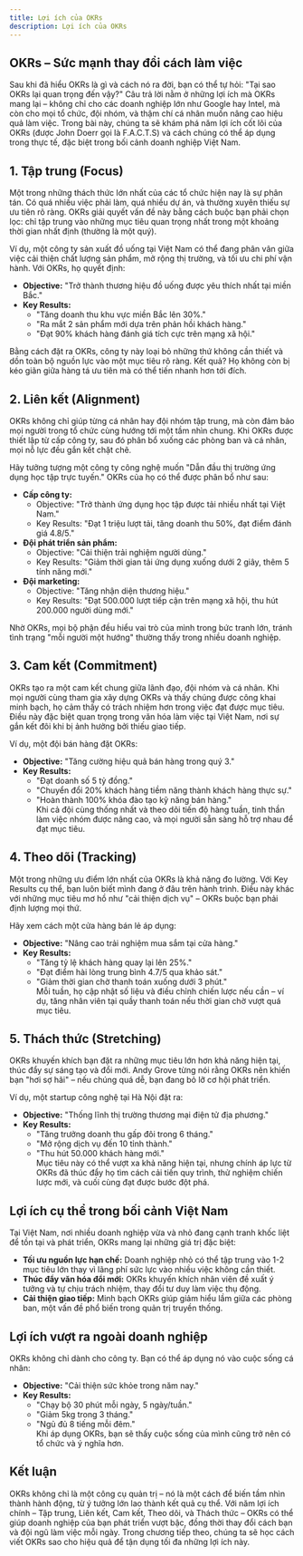 ```yaml
---
title: Lợi ích của OKRs
description: Lợi ích của OKRs
---
```


## OKRs – Sức mạnh thay đổi cách làm việc
Sau khi đã hiểu OKRs là gì và cách nó ra đời, bạn có thể tự hỏi: "Tại sao OKRs lại quan trọng đến vậy?" Câu trả lời nằm ở những lợi ích mà OKRs mang lại – không chỉ cho các doanh nghiệp lớn như Google hay Intel, mà còn cho mọi tổ chức, đội nhóm, và thậm chí cá nhân muốn nâng cao hiệu quả làm việc. Trong bài này, chúng ta sẽ khám phá năm lợi ích cốt lõi của OKRs (được John Doerr gọi là F.A.C.T.S) và cách chúng có thể áp dụng trong thực tế, đặc biệt trong bối cảnh doanh nghiệp Việt Nam.

## 1. Tập trung (Focus)
Một trong những thách thức lớn nhất của các tổ chức hiện nay là sự phân tán. Có quá nhiều việc phải làm, quá nhiều dự án, và thường xuyên thiếu sự ưu tiên rõ ràng. OKRs giải quyết vấn đề này bằng cách buộc bạn phải chọn lọc: chỉ tập trung vào những mục tiêu quan trọng nhất trong một khoảng thời gian nhất định (thường là một quý).

Ví dụ, một công ty sản xuất đồ uống tại Việt Nam có thể đang phân vân giữa việc cải thiện chất lượng sản phẩm, mở rộng thị trường, và tối ưu chi phí vận hành. Với OKRs, họ quyết định:  
- **Objective:** "Trở thành thương hiệu đồ uống được yêu thích nhất tại miền Bắc."  
- **Key Results:**  
  - "Tăng doanh thu khu vực miền Bắc lên 30%."  
  - "Ra mắt 2 sản phẩm mới dựa trên phản hồi khách hàng."  
  - "Đạt 90% khách hàng đánh giá tích cực trên mạng xã hội."  

Bằng cách đặt ra OKRs, công ty này loại bỏ những thứ không cần thiết và dồn toàn bộ nguồn lực vào một mục tiêu rõ ràng. Kết quả? Họ không còn bị kéo giãn giữa hàng tá ưu tiên mà có thể tiến nhanh hơn tới đích.

## 2. Liên kết (Alignment)
OKRs không chỉ giúp từng cá nhân hay đội nhóm tập trung, mà còn đảm bảo mọi người trong tổ chức cùng hướng tới một tầm nhìn chung. Khi OKRs được thiết lập từ cấp công ty, sau đó phân bổ xuống các phòng ban và cá nhân, mọi nỗ lực đều gắn kết chặt chẽ.

Hãy tưởng tượng một công ty công nghệ muốn "Dẫn đầu thị trường ứng dụng học tập trực tuyến." OKRs của họ có thể được phân bổ như sau:  
- **Cấp công ty:**  
  - Objective: "Trở thành ứng dụng học tập được tải nhiều nhất tại Việt Nam."  
  - Key Results: "Đạt 1 triệu lượt tải, tăng doanh thu 50%, đạt điểm đánh giá 4.8/5."  
- **Đội phát triển sản phẩm:**  
  - Objective: "Cải thiện trải nghiệm người dùng."  
  - Key Results: "Giảm thời gian tải ứng dụng xuống dưới 2 giây, thêm 5 tính năng mới."  
- **Đội marketing:**  
  - Objective: "Tăng nhận diện thương hiệu."  
  - Key Results: "Đạt 500.000 lượt tiếp cận trên mạng xã hội, thu hút 200.000 người dùng mới."  

Nhờ OKRs, mọi bộ phận đều hiểu vai trò của mình trong bức tranh lớn, tránh tình trạng "mỗi người một hướng" thường thấy trong nhiều doanh nghiệp.

## 3. Cam kết (Commitment)
OKRs tạo ra một cam kết chung giữa lãnh đạo, đội nhóm và cá nhân. Khi mọi người cùng tham gia xây dựng OKRs và thấy chúng được công khai minh bạch, họ cảm thấy có trách nhiệm hơn trong việc đạt được mục tiêu. Điều này đặc biệt quan trọng trong văn hóa làm việc tại Việt Nam, nơi sự gắn kết đôi khi bị ảnh hưởng bởi thiếu giao tiếp.

Ví dụ, một đội bán hàng đặt OKRs:  
- **Objective:** "Tăng cường hiệu quả bán hàng trong quý 3."  
- **Key Results:**  
  - "Đạt doanh số 5 tỷ đồng."  
  - "Chuyển đổi 20% khách hàng tiềm năng thành khách hàng thực sự."  
  - "Hoàn thành 100% khóa đào tạo kỹ năng bán hàng."  
Khi cả đội cùng thống nhất và theo dõi tiến độ hàng tuần, tinh thần làm việc nhóm được nâng cao, và mọi người sẵn sàng hỗ trợ nhau để đạt mục tiêu.

## 4. Theo dõi (Tracking)
Một trong những ưu điểm lớn nhất của OKRs là khả năng đo lường. Với Key Results cụ thể, bạn luôn biết mình đang ở đâu trên hành trình. Điều này khác với những mục tiêu mơ hồ như "cải thiện dịch vụ" – OKRs buộc bạn phải định lượng mọi thứ.

Hãy xem cách một cửa hàng bán lẻ áp dụng:  
- **Objective:** "Nâng cao trải nghiệm mua sắm tại cửa hàng."  
- **Key Results:**  
  - "Tăng tỷ lệ khách hàng quay lại lên 25%."  
  - "Đạt điểm hài lòng trung bình 4.7/5 qua khảo sát."  
  - "Giảm thời gian chờ thanh toán xuống dưới 3 phút."  
Mỗi tuần, họ cập nhật số liệu và điều chỉnh chiến lược nếu cần – ví dụ, tăng nhân viên tại quầy thanh toán nếu thời gian chờ vượt quá mục tiêu.

## 5. Thách thức (Stretching)
OKRs khuyến khích bạn đặt ra những mục tiêu lớn hơn khả năng hiện tại, thúc đẩy sự sáng tạo và đổi mới. Andy Grove từng nói rằng OKRs nên khiến bạn "hơi sợ hãi" – nếu chúng quá dễ, bạn đang bỏ lỡ cơ hội phát triển.

Ví dụ, một startup công nghệ tại Hà Nội đặt ra:  
- **Objective:** "Thống lĩnh thị trường thương mại điện tử địa phương."  
- **Key Results:**  
  - "Tăng trưởng doanh thu gấp đôi trong 6 tháng."  
  - "Mở rộng dịch vụ đến 10 tỉnh thành."  
  - "Thu hút 50.000 khách hàng mới."  
Mục tiêu này có thể vượt xa khả năng hiện tại, nhưng chính áp lực từ OKRs đã thúc đẩy họ tìm cách cải tiến quy trình, thử nghiệm chiến lược mới, và cuối cùng đạt được bước đột phá.

## Lợi ích cụ thể trong bối cảnh Việt Nam
Tại Việt Nam, nơi nhiều doanh nghiệp vừa và nhỏ đang cạnh tranh khốc liệt để tồn tại và phát triển, OKRs mang lại những giá trị đặc biệt:  
- **Tối ưu nguồn lực hạn chế:** Doanh nghiệp nhỏ có thể tập trung vào 1-2 mục tiêu lớn thay vì lãng phí sức lực vào nhiều việc không cần thiết.  
- **Thúc đẩy văn hóa đổi mới:** OKRs khuyến khích nhân viên đề xuất ý tưởng và tự chịu trách nhiệm, thay đổi tư duy làm việc thụ động.  
- **Cải thiện giao tiếp:** Minh bạch OKRs giúp giảm hiểu lầm giữa các phòng ban, một vấn đề phổ biến trong quản trị truyền thống.  

## Lợi ích vượt ra ngoài doanh nghiệp
OKRs không chỉ dành cho công ty. Bạn có thể áp dụng nó vào cuộc sống cá nhân:  
- **Objective:** "Cải thiện sức khỏe trong năm nay."  
- **Key Results:**  
  - "Chạy bộ 30 phút mỗi ngày, 5 ngày/tuần."  
  - "Giảm 5kg trong 3 tháng."  
  - "Ngủ đủ 8 tiếng mỗi đêm."  
Khi áp dụng OKRs, bạn sẽ thấy cuộc sống của mình cũng trở nên có tổ chức và ý nghĩa hơn.

## Kết luận
OKRs không chỉ là một công cụ quản trị – nó là một cách để biến tầm nhìn thành hành động, từ ý tưởng lớn lao thành kết quả cụ thể. Với năm lợi ích chính – Tập trung, Liên kết, Cam kết, Theo dõi, và Thách thức – OKRs có thể giúp doanh nghiệp của bạn phát triển vượt bậc, đồng thời thay đổi cách bạn và đội ngũ làm việc mỗi ngày. Trong chương tiếp theo, chúng ta sẽ học cách viết OKRs sao cho hiệu quả để tận dụng tối đa những lợi ích này.
